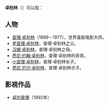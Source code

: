 '''卓别林'''（{{lang|en|Chaplin}}）可以指：
==人物==
* [[查理·卓别林|查理·卓别林]]（1889－1977），世界喜剧电影大师。
* [[老查理·卓别林|老查理·卓别林]]，查理·卓别林之父。
* [[汉娜·卓别林|汉娜·卓别林]]，查理·卓别林之母。
* [[悉尼·约翰·卓别林|悉尼·约翰·卓别林]]，查理·卓别林的哥哥。
* [[小查理·卓别林|小查理·卓别林]]，查理·卓别林长子。
* [[悉尼·厄尔·卓别林|悉尼·厄尔·卓别林]]，查理·卓别林次子。

==影視作品==
*[[卓別靈傳|卓別靈傳]]（1992年）

{{disambiguation|cat=三字译名消歧义}}